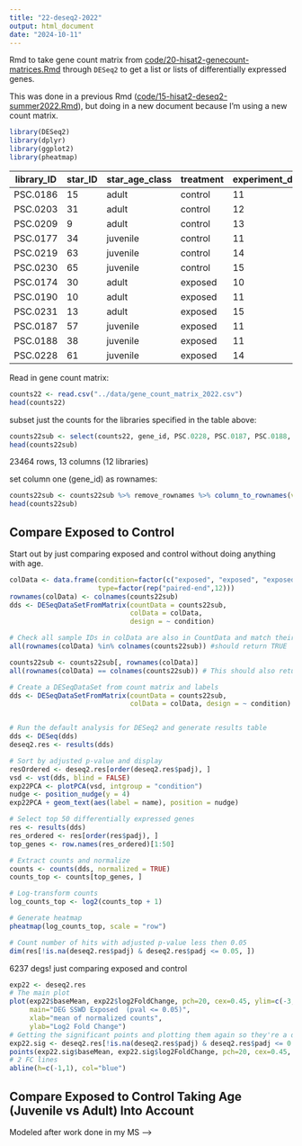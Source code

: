 ```yaml
---
title: "22-deseq2-2022"
output: html_document
date: "2024-10-11"
---
```

Rmd to take gene count matrix from [code/20-hisat2-genecount-matrices.Rmd](https://github.com/grace-ac/paper-pycno-sswd-2021-2022/blob/main/code/20-hisat2-genecount-matrices.Rmd) through `DESeq2` to get a list or lists of differentially expressed genes. 

This was done in a previous Rmd ([code/15-hisat2-deseq2-summer2022.Rmd](https://github.com/grace-ac/paper-pycno-sswd-2021-2022/blob/main/code/15-hisat2-deseq2-summer2022.Rmd)), but doing in a new document because I'm using a new count matrix. 

```r
library(DESeq2)
library(dplyr)
library(ggplot2)
library(pheatmap)
```


| library_ID | star_ID | star_age_class | treatment | experiment_day | total_armdrop | total_armtwist | disease_sign  |
|------------|---------|----------------|-----------|----------------|---------------|----------------|---------------|
| PSC.0186   |      15 | adult          | control   |             11 |             0 |              0 | healthy       |
| PSC.0203   |      31 | adult          | control   |             12 |             0 |              0 | healthy       |
| PSC.0209   |       9 | adult          | control   |             13 |             0 |              0 | healthy       |
| PSC.0177   |      34 | juvenile       | control   |             11 |             0 |              0 | healthy       |
| PSC.0219   |      63 | juvenile       | control   |             14 |             0 |              0 | healthy       |
| PSC.0230   |      65 | juvenile       | control   |             15 |             0 |              0 | healthy       |
| PSC.0174   |      30 | adult          | exposed   |             10 |             1 |              6 | first_armdrop |
| PSC.0190   |      10 | adult          | exposed   |             11 |             1 |              0 | first_armdrop |
| PSC.0231   |      13 | adult          | exposed   |             15 |             1 |              5 | first_armdrop |
| PSC.0187   |      57 | juvenile       | exposed   |             11 |             1 |              1 | first_armdrop |
| PSC.0188   |      38 | juvenile       | exposed   |             11 |             1 |              0 | first_armdrop |
| PSC.0228   |      61 | juvenile       | exposed   |             14 |             1 |              0 | first_armdrop |

Read in gene count matrix:
```r
counts22 <- read.csv("../data/gene_count_matrix_2022.csv")
head(counts22)
```

subset just the counts for the libraries specified in the table above:
```r
counts22sub <- select(counts22, gene_id, PSC.0228, PSC.0187, PSC.0188, PSC.0174, PSC.0190, PSC.0231, PSC.0230, PSC.0219, PSC.0177, PSC.0186, PSC.0209, PSC.0203)
head(counts22sub)
```
23464 rows, 13 columns (12 libraries) 

set column one (gene_id) as rownames: 
```r
counts22sub <- counts22sub %>% remove_rownames %>% column_to_rownames(var='gene_id')
head(counts22sub)
```
## Compare Exposed to Control 

Start out by just comparing exposed and control without doing anything with age. 
```r
colData <- data.frame(condition=factor(c("exposed", "exposed", "exposed", "exposed", "exposed", "exposed", "control", "control", "control", "control", "control", "control")),
                      type=factor(rep("paired-end",12)))
rownames(colData) <- colnames(counts22sub)
dds <- DESeqDataSetFromMatrix(countData = counts22sub,
                              colData = colData,
                              design = ~ condition)
```


```r
# Check all sample IDs in colData are also in CountData and match their orders
all(rownames(colData) %in% colnames(counts22sub)) #should return TRUE
```

```r
counts22sub <- counts22sub[, rownames(colData)]
all(rownames(colData) == colnames(counts22sub)) # This should also return TRUE
```

```r
# Create a DESeqDataSet from count matrix and labels
dds <- DESeqDataSetFromMatrix(countData = counts22sub,
                              colData = colData, design = ~ condition)


# Run the default analysis for DESeq2 and generate results table
dds <- DESeq(dds)
deseq2.res <- results(dds)

# Sort by adjusted p-value and display
resOrdered <- deseq2.res[order(deseq2.res$padj), ]
vsd <- vst(dds, blind = FALSE)
exp22PCA <- plotPCA(vsd, intgroup = "condition")
nudge <- position_nudge(y = 4)
exp22PCA + geom_text(aes(label = name), position = nudge)
```

```r
# Select top 50 differentially expressed genes
res <- results(dds)
res_ordered <- res[order(res$padj), ]
top_genes <- row.names(res_ordered)[1:50]

# Extract counts and normalize
counts <- counts(dds, normalized = TRUE)
counts_top <- counts[top_genes, ]

# Log-transform counts
log_counts_top <- log2(counts_top + 1)

# Generate heatmap
pheatmap(log_counts_top, scale = "row")

```

```r
# Count number of hits with adjusted p-value less then 0.05
dim(res[!is.na(deseq2.res$padj) & deseq2.res$padj <= 0.05, ])
```
6237 degs!
just comparing exposed and control

```r
exp22 <- deseq2.res
# The main plot
plot(exp22$baseMean, exp22$log2FoldChange, pch=20, cex=0.45, ylim=c(-3, 3), log="x", col="darkgray",
     main="DEG SSWD Exposed  (pval <= 0.05)",
     xlab="mean of normalized counts",
     ylab="Log2 Fold Change")
# Getting the significant points and plotting them again so they're a different color
exp22.sig <- deseq2.res[!is.na(deseq2.res$padj) & deseq2.res$padj <= 0.05, ]
points(exp22.sig$baseMean, exp22.sig$log2FoldChange, pch=20, cex=0.45, col="red")
# 2 FC lines
abline(h=c(-1,1), col="blue")
```

## Compare Exposed to Control Taking Age (Juvenile vs Adult) Into Account
Modeled after work done in my MS --> 











